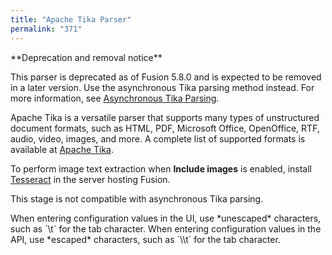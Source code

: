 ```yaml
---
title: "Apache Tika Parser"
permalink: "371"
---
```


<Note>
**Deprecation and removal notice**

This parser is deprecated as of Fusion 5.8.0 and is expected to be removed in a later version. Use the asynchronous Tika parsing method instead. For more information, see [Asynchronous Tika Parsing](/fusion/5.9/lo9hdj/asynchronous-tika-parsing).
</Note>

Apache Tika is a versatile parser that supports many types of unstructured document formats, such as HTML, PDF, Microsoft Office, OpenOffice, RTF, audio, video, images, and more. A complete list of supported formats is available at [Apache Tika](http://tika.apache.org/).

To perform image text extraction when **Include images** is enabled, install [Tesseract](https://github.com/tesseract-ocr/tesseract) in the server hosting Fusion.

This stage is not compatible with asynchronous Tika parsing.

<Tip>
When entering configuration values in the UI, use *unescaped* characters, such as `\t` for the tab character. When entering configuration values in the API, use *escaped* characters, such as `\\t` for the tab character.
</Tip>


<SchemaParamFields schema={schema}/>
